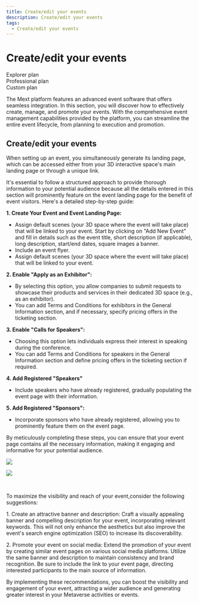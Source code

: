 ```yaml
---
title: Create/edit your events
description: Create/edit your events
tags:
  - Create/edit your events
---
```


# Create/edit your events

<div class="flex-row">
  <div class="plan">Explorer plan</div>
  <div class="plan">Professional plan</div>
  <div class="plan">Custom plan</div>
</div>

The Mext platform features an advanced event software that offers seamless integration. In this section, you will discover how to effectively create, manage, and promote your events. With the comprehensive event management capabilities provided by the platform, you can streamline the entire event lifecycle, from planning to execution and promotion.

## Create/edit your events

When setting up an event, you simultaneously generate its landing page, which can be accessed either from your 3D interactive space's main landing page or through a unique link.

It's essential to follow a structured approach to provide thorough information to your potential audience because all the details entered in this section will prominently feature on the event landing page for the benefit of event visitors. Here's
a detailed step-by-step guide:

**1. Create Your Event and Event Landing Page:**

* Assign default scenes (your 3D space where the event will take place) that will be linked to your event. Start by clicking on "Add New Event" and fill in details such as the event title, short description (if applicable), long description, start/end dates, square images a banner.
* Include an event flyer.
* Assign default scenes (your 3D space where the event will take place) that will be linked to your event.

**2. Enable "Apply as an Exhibitor":**

* By selecting this option, you allow companies to submit requests to showcase their products and services in their dedicated 3D space (e.g., as an exhibitor).
* You can add Terms and Conditions for exhibitors in the General Information section, and if necessary, specify pricing offers in the ticketing section.

**3.	Enable "Calls for Speakers":**

* Choosing this option lets individuals express their interest in speaking during the conference.
* You can add Terms and Conditions for speakers in the General Information section and define pricing offers in the ticketing section if required.

**4. Add Registered "Speakers"**

* Include speakers who have already registered, gradually populating the event page with their information.

**5. Add Registered "Sponsors":**

* Incorporate sponsors who have already registered, allowing you to prominently feature them on the event page.

By meticulously completing these steps, you can ensure that your event page contains all the necessary information, making it engaging and informative for your potential audience.

![](</img/Marvaimages/Documentationa.jpg>)

![](</img/Marvaimages/Documentationd.jpg>)

 

To maximize the visibility and reach of your event,consider the following suggestions:

1. Create an attractive banner and description: Craft a visually appealing banner and compelling description for
your event, incorporating relevant keywords. This will not only enhance the aesthetics but also improve the event's search engine optimization (SEO) to increase its discoverability.

2. Promote your event on social media: Extend the promotion of your event by creating similar event pages on various social media platforms. Utilize the same banner and description to maintain consistency and brand recognition. Be sure to include the link to your event page, directing interested participants to the main source of information.

By implementing these recommendations, you can boost the visibility and engagement of your event, attracting a wider audience and generating greater interest in your Metaverse activities or events.
